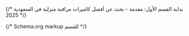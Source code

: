 {/* بداية القسم الأول: مقدمة - بحث عن أفضل كاميرات مراقبة منزلية في السعودية 2025 */}

{/* Schema.org markup للقسم */}
<script type="application/ld+json" set:html={JSON.stringify({
  "@context": "https://schema.org",
  "@type": "Article",
  "headline": "مقدمة: هل تبحث عن أفضل كاميرات مراقبة منزلية في السعودية 2025؟",
  "description": "دليل شامل لاختيار أفضل كاميرات المراقبة المنزلية في السعودية لعام 2025 - لاسلكية، WiFi، وبدون إنترنت",
  "keywords": "كاميرات مراقبة منزلية, السعودية 2025, كاميرات لاسلكية, كاميرات WiFi, أمن منزلي",
  "articleSection": "أدلة الشراء",
  "mainEntityOfPage": {
    "@type": "WebPage",
    "@id": "https://fuad3ziz.com/posts/best-home-security-cameras-saudi-2025#introduction"
  }
})} />

<section class="bg-white dark:bg-gray-900 py-8 px-4 text-right" dir="rtl">
  <div class="max-w-4xl mx-auto">
    {/* العنوان الرئيسي للقسم */}
    <h2 id="introduction" class="text-4xl md:text-5xl font-black text-gray-900 dark:text-gray-100 mb-6 border-b-4 border-yellow-500 pb-3">
      🟨 1. مقدمة: هل تبحث عن أفضل كاميرات مراقبة منزلية في السعودية 2025؟
    </h2>

    {/* القصة الافتتاحية */}
    <div class="bg-gradient-to-r from-blue-50 to-indigo-50 dark:from-blue-900/20 dark:to-indigo-900/20 rounded-xl p-6 mb-8 shadow-md">
      <div class="text-xl text-gray-800 dark:text-gray-200 leading-relaxed mb-4">
        <strong class="text-gray-900 dark:text-gray-100">أحد أصحاب الفلل في الرياض قرر مؤخراً تركيب نظام مراقبة لحماية عائلته،</strong> بعد أن سمع عن زيادة حوادث السرقة في الحي المجاور.
      </div>

      <div class="text-xl text-gray-800 dark:text-gray-200 leading-relaxed mb-4">
        لكن عندما بدأ البحث في المتاجر الإلكترونية والسؤال عن التوصيات، وجد نفسه أمام خيارات لا تنتهي من الكاميرات: لاسلكية، سلكية، WiFi، شمسية، 4G، وأنواع لا يعرف الفرق بينها.
      </div>

      <div class="text-xl text-gray-800 dark:text-gray-200 leading-relaxed">
        وبينما يتصفح العروض المختلفة، تكرّر أمامه نفس السؤال الذي حيّر الآلاف قبله:
      </div>
    </div>

    {/* صورة البطل */}
    <div class="mb-8 text-center">
      <img
        src="/src/content/posts/best-home-security-cameras-saudi-2025/images/hero-best-cameras-saudi-2025.jpg"
        alt="أفضل كاميرات مراقبة منزلية في السعودية 2025 - دليل شامل لاختيار كاميرات WiFi ولاسلكية وشمسية للحماية والأمان المنزلي"
        title="كاميرات مراقبة منزلية السعودية 2025"
        class="rounded-xl shadow-lg mx-auto max-w-full h-auto"
        loading="lazy"
        width="800"
        height="600"
      />
      <p class="text-sm text-gray-600 dark:text-gray-400 mt-2 italic">
        صاحب فيلا سعودي يبحث عن أفضل كاميرات مراقبة منزلية للحماية والأمان
      </p>
    </div>

    {/* السؤال المحوري */}
    <div class="bg-gradient-to-r from-red-50 to-pink-50 dark:from-red-900/20 dark:to-pink-900/20 rounded-xl p-6 mb-8 border-r-4 border-red-500 shadow-md">
      <blockquote class="text-2xl md:text-3xl font-bold text-gray-900 dark:text-gray-100 text-center">
        "وش أفضل كاميرا مراقبة منزلية أقدر أشتريها في السعودية؟"
      </blockquote>
    </div>

    {/* توضيح المعضلة */}
    <div class="bg-white dark:bg-gray-800 rounded-xl p-6 mb-8 shadow-md">
      <div class="text-xl text-gray-800 dark:text-gray-200 leading-relaxed mb-6">
        السوق السعودي اليوم مليء بالخيارات، ولكل نوع من الكاميرات مؤيدون ومعارضون.
      </div>

      <div class="grid md:grid-cols-3 gap-4 mb-6">
        <div class="bg-green-50 dark:bg-green-900/20 rounded-lg p-4 border border-green-200 dark:border-green-700">
          <div class="flex items-center mb-2">
            <span class="w-3 h-3 bg-green-500 rounded-full ml-3"></span>
            <span class="font-bold text-green-800 dark:text-green-300">فريق الكاميرات اللاسلكية</span>
          </div>
          <p class="text-gray-700 dark:text-gray-300 text-sm">
            يمدح سهولة التركيب والمرونة
          </p>
        </div>

        <div class="bg-blue-50 dark:bg-blue-900/20 rounded-lg p-4 border border-blue-200 dark:border-blue-700">
          <div class="flex items-center mb-2">
            <span class="w-3 h-3 bg-blue-500 rounded-full ml-3"></span>
            <span class="font-bold text-blue-800 dark:text-blue-300">فريق الكاميرات السلكية</span>
          </div>
          <p class="text-gray-700 dark:text-gray-300 text-sm">
            يفضّل الاستقرار والأداء الثابت
          </p>
        </div>

        <div class="bg-amber-50 dark:bg-amber-900/20 rounded-lg p-4 border border-amber-200 dark:border-amber-700">
          <div class="flex items-center mb-2">
            <span class="w-3 h-3 bg-amber-500 rounded-full ml-3"></span>
            <span class="font-bold text-amber-800 dark:text-amber-300">فريق الكاميرات الشمسية</span>
          </div>
          <p class="text-gray-700 dark:text-gray-300 text-sm">
            يختار الاستقلالية عن الكهرباء
          </p>
        </div>
      </div>

      <div class="text-xl text-gray-800 dark:text-gray-200 leading-relaxed">
        لكن الحقيقة أن الموضوع <strong class="text-gray-900 dark:text-gray-100">أعمق بكثير من مجرد اسم نوع الكاميرا</strong>، ويتطلب فهماً حقيقياً لاحتياجاتك، وطبيعة المكان، وميزانيتك.
      </div>
    </div>

    {/* فاصل */}
    <div class="border-t-2 border-gray-200 dark:border-gray-700 my-8"></div>

    {/* ما سنقدمه في المقال */}
    <div class="bg-gradient-to-r from-purple-50 to-indigo-50 dark:from-purple-900/20 dark:to-indigo-900/20 rounded-xl p-6 mb-8 shadow-md">
      <div class="text-xl text-gray-800 dark:text-gray-200 leading-relaxed mb-6">
        في هذا الدليل الشامل، سنوفر لك كل ما تحتاجه لاتخاذ القرار الصحيح:
      </div>

      <div class="grid md:grid-cols-2 gap-4">
        <div class="space-y-3">
          <div class="flex items-start">
            <span class="w-2 h-2 bg-purple-500 rounded-full mt-2 ml-3 flex-shrink-0"></span>
            <span class="text-gray-800 dark:text-gray-200">
              <a href="#best-indoor-cameras" class="text-blue-600 hover:text-blue-800 dark:text-blue-400 dark:hover:text-blue-300 underline font-semibold">أفضل 15 كاميرا مراقبة منزلية</a> في السعودية لعام 2025
            </span>
          </div>
          <div class="flex items-start">
            <span class="w-2 h-2 bg-purple-500 rounded-full mt-2 ml-3 flex-shrink-0"></span>
            <span class="text-gray-800 dark:text-gray-200">
              مقارنة شاملة بين <a href="#best-indoor-cameras" class="text-green-600 hover:text-green-800 dark:text-green-400 dark:hover:text-green-300 underline">الداخلية</a>، <a href="#best-outdoor-cameras" class="text-orange-600 hover:text-orange-800 dark:text-orange-400 dark:hover:text-orange-300 underline">الخارجية</a>، <a href="#best-solar-4g-cameras" class="text-purple-600 hover:text-purple-800 dark:text-purple-400 dark:hover:text-purple-300 underline">الشمسية</a>
            </span>
          </div>
          <div class="flex items-start">
            <span class="w-2 h-2 bg-purple-500 rounded-full mt-2 ml-3 flex-shrink-0"></span>
            <span class="text-gray-800 dark:text-gray-200">
              <a href="#links-prices" class="text-red-600 hover:text-red-800 dark:text-red-400 dark:hover:text-red-300 underline font-semibold">أسعار محدثة</a> من Amazon.sa والمتاجر المحلية
            </span>
          </div>
        </div>

        <div class="space-y-3">
          <div class="flex items-start">
            <span class="w-2 h-2 bg-purple-500 rounded-full mt-2 ml-3 flex-shrink-0"></span>
            <span class="text-gray-800 dark:text-gray-200">
              <a href="#faq" class="text-indigo-600 hover:text-indigo-800 dark:text-indigo-400 dark:hover:text-indigo-300 underline">تجارب المستخدمين السعوديين الفعلية</a>
            </span>
          </div>
          <div class="flex items-start">
            <span class="w-2 h-2 bg-purple-500 rounded-full mt-2 ml-3 flex-shrink-0"></span>
            <span class="text-gray-800 dark:text-gray-200">
              <a href="#final-recommendations" class="text-teal-600 hover:text-teal-800 dark:text-teal-400 dark:hover:text-teal-300 underline font-semibold">دليل عملي لاختيار الكاميرا المناسبة</a> لاحتياجك
            </span>
          </div>
          <div class="flex items-start">
            <span class="w-2 h-2 bg-purple-500 rounded-full mt-2 ml-3 flex-shrink-0"></span>
            <span class="text-gray-800 dark:text-gray-200">
              <a href="#saudi-laws" class="text-amber-600 hover:text-amber-800 dark:text-amber-400 dark:hover:text-amber-300 underline font-semibold">معلومات قانونية مهمة</a> عن قوانين التركيب في السعودية
            </span>
          </div>
        </div>
      </div>
    </div>

    {/* حل المشكلة الأساسية */}
    <div class="bg-gradient-to-r from-amber-50 to-orange-50 dark:from-amber-900/20 dark:to-orange-900/20 rounded-xl p-6 mb-8 border-r-4 border-amber-500 shadow-md">
      <div class="flex items-start">
        <span class="text-3xl ml-4 flex-shrink-0">🔥</span>
        <div>
          <div class="font-bold text-xl text-amber-800 dark:text-amber-300 mb-3">المشكلة الأساسية التي نحلها:</div>
          <div class="text-xl text-gray-800 dark:text-gray-200 leading-relaxed space-y-2">
            <div>❌ تشتت المعلومات والعروض المضللة</div>
            <div>❌ صعوبة المقارنة بين الأنواع المختلفة</div>
            <div>❌ عدم معرفة ما يناسب احتياجك الفعلي</div>
            <div class="mt-4 font-semibold text-green-700 dark:text-green-300">
              ✅ <strong>الحل:</strong> دليل واضح ومباشر يوفر عليك الوقت والمال
            </div>
          </div>
        </div>
      </div>
    </div>

    {/* الهدف النهائي */}
    <div class="bg-gradient-to-r from-green-100 to-emerald-100 dark:from-green-900/30 dark:to-emerald-900/30 rounded-xl p-6 border-r-4 border-green-500 shadow-md">
      <div class="flex items-start">
        <span class="text-3xl ml-4 flex-shrink-0">🎯</span>
        <div>
          <div class="font-bold text-xl text-gray-900 dark:text-gray-100 mb-3">هدفنا:</div>
          <div class="text-xl text-gray-800 dark:text-gray-200 leading-relaxed">
            أن تنهي قراءة هذا المقال وأنت تعرف بالضبط أي كاميرا مراقبة منزلية تشتري، من وين تجيبها، وبكم، وإيش تتوقع منها. <strong class="text-green-700 dark:text-green-300">بدون تعقيدات أو مصطلحات تقنية صعبة</strong>.
          </div>
        </div>
      </div>
    </div>

  </div>
</section>
{/* نهاية القسم الأول: مقدمة - بحث عن أفضل كاميرات مراقبة منزلية في السعودية 2025 */}